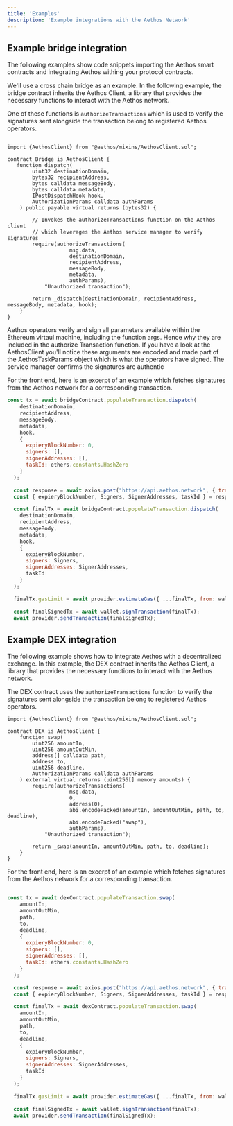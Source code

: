 ```yaml
---
title: 'Examples'
description: 'Example integrations with the Aethos Network'
---
```


## Example bridge integration
The following examples show code snippets importing the Aethos smart contracts and
integrating Aethos withing your protocol contracts.

We'll use a cross chain bridge as an example. In the following example, the bridge contract inherits
the Aethos Client, a library that provides the necessary functions to interact with the Aethos network.

One of these functions is ```authorizeTransactions``` which is used to verify the signatures sent alongside
the transaction belong to registered Aethos operators.

```solidity Bridge.sol

import {AethosClient} from "@aethos/mixins/AethosClient.sol";

contract Bridge is AethosClient {
   function dispatch(
        uint32 destinationDomain,
        bytes32 recipientAddress,
        bytes calldata messageBody,
        bytes calldata metadata,
        IPostDispatchHook hook,
        AuthorizationParams calldata authParams
    ) public payable virtual returns (bytes32) {

        // Invokes the authorizeTransactions function on the Aethos client
        // which leverages the Aethos service manager to verify signatures
        require(authorizeTransactions(
                    msg.data,
                    destinationDomain,
                    recipientAddress,
                    messageBody,
                    metadata,
                    authParams),
            "Unauthorized transaction");

        return _dispatch(destinationDomain, recipientAddress, messageBody, metadata, hook);
    }
}
```
Aethos operators verify and sign all parameters available within the Ethereum virtaul machine, including the function args. Hence why they
are included in the authorize Transaction function. If you have a look at the AethosClient you'll notice these arguments are encoded
and made part of the AethosTaskParams object which is what the operators have signed. The service manager confirms the signatures are authentic

For the front end, here is an excerpt of an example which fetches signatures from the Aethos network for a corresponding
transaction.

```javascript frontend.js
const tx = await bridgeContract.populateTransaction.dispatch(
    destinationDomain,
    recipientAddress,
    messageBody,
    metadata,
    hook,
    {
      expieryBlockNumber: 0,
      signers: [],
      signerAddresses: [],
      taskId: ethers.constants.HashZero
    }
  );

  const response = await axios.post("https://api.aethos.network", { transaction: tx });
  const { expieryBlockNumber, Signers, SignerAddresses, taskId } = response.data;

  const finalTx = await bridgeContract.populateTransaction.dispatch(
    destinationDomain,
    recipientAddress,
    messageBody,
    metadata,
    hook,
    {
      expieryBlockNumber,
      signers: Signers,
      signerAddresses: SignerAddresses,
      taskId
    }
  );

  finalTx.gasLimit = await provider.estimateGas({ ...finalTx, from: wallet.address });

  const finalSignedTx = await wallet.signTransaction(finalTx);
  await provider.sendTransaction(finalSignedTx);
```

## Example DEX integration
The following example shows how to integrate Aethos with a decentralized exchange. In this example, the DEX contract
inherits the Aethos Client, a library that provides the necessary functions to interact with the Aethos network.

The DEX contract uses the ```authorizeTransactions``` function to verify the signatures sent alongside the transaction
belong to registered Aethos operators.

```solidity DEX.sol
import {AethosClient} from "@aethos/mixins/AethosClient.sol";

contract DEX is AethosClient {
    function swap(
        uint256 amountIn,
        uint256 amountOutMin,
        address[] calldata path,
        address to,
        uint256 deadline,
        AuthorizationParams calldata authParams
    ) external virtual returns (uint256[] memory amounts) {
        require(authorizeTransactions(
                    msg.data,
                    0,
                    address(0),
                    abi.encodePacked(amountIn, amountOutMin, path, to, deadline),
                    abi.encodePacked("swap"),
                    authParams),
            "Unauthorized transaction");

        return _swap(amountIn, amountOutMin, path, to, deadline);
    }
}
```

For the front end, here is an excerpt of an example which fetches signatures from the Aethos network for a corresponding
transaction.

```javascript frontend.js

const tx = await dexContract.populateTransaction.swap(
    amountIn,
    amountOutMin,
    path,
    to,
    deadline,
    {
      expieryBlockNumber: 0,
      signers: [],
      signerAddresses: [],
      taskId: ethers.constants.HashZero
    }
  );

  const response = await axios.post("https://api.aethos.network", { transaction: tx });
  const { expieryBlockNumber, Signers, SignerAddresses, taskId } = response.data;

  const finalTx = await dexContract.populateTransaction.swap(
    amountIn,
    amountOutMin,
    path,
    to,
    deadline,
    {
      expieryBlockNumber,
      signers: Signers,
      signerAddresses: SignerAddresses,
      taskId
    }
  );

  finalTx.gasLimit = await provider.estimateGas({ ...finalTx, from: wallet.address });

  const finalSignedTx = await wallet.signTransaction(finalTx);
  await provider.sendTransaction(finalSignedTx);
```
